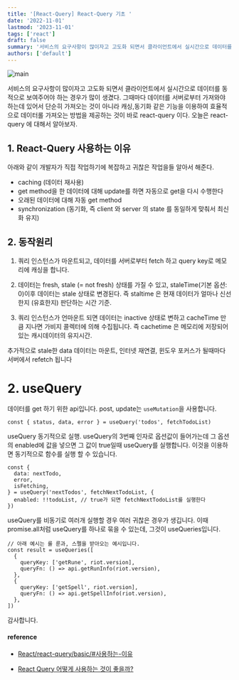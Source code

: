 ```yaml
---
title: '[React-Query] React-Query 기초 '
date: '2022-11-01'
lastmod: '2023-11-01'
tags: ['react']
draft: false
summary: '서비스의 요구사항이 많이자고 고도화 되면서 클라이언트에서 실시간으로 데이터를 동적으로 보여주어야 하는 경우가 많이 생겼다. 그때마다 데이터를 서버로부터 가져와야 하는데 있어서 단순히 가져오는 것이 아니라 캐싱,동기화 같은 기능을 이용하여 효율적으로 데이터롤 가져오는 방법을 제공하는 것이 바로 react-query 이다. 오늘은 react-query 에 대해서 알아보자.'
authors: ['default']
---
```


![main](/static/react/cover.jpg)

서비스의 요구사항이 많이자고 고도화 되면서 클라이언트에서 실시간으로 데이터를 동적으로 보여주어야 하는 경우가 많이 생겼다. 그때마다 데이터를 서버로부터 가져와야 하는데 있어서 단순히 가져오는 것이 아니라 캐싱,동기화 같은 기능을 이용하여 효율적으로 데이터롤 가져오는 방법을 제공하는 것이 바로 react-query 이다. 오늘은 react-query 에 대해서 알아보자.

## 1. React-Query 사용하는 이유

아래와 같이 개발자가 직접 작업하기에 복잡하고 귀찮은 작업을들 알아서 해준다.

- caching (데이터 재사용)
- get method을 한 데이터에 대해 update를 하면 자동으로 get을 다시 수행한다
- 오래된 데이터에 대해 자동 get method
- synchronization (동기화, 즉 client 와 server 의 state 를 동일하게 맞춰서 최신화 유지)

## 2. 동작원리

1. 쿼리 인스턴스가 마운트되고, 데이터를 서버로부터 fetch 하고 query key로 메모리에 캐싱을 합니다.

2. 데이터는 fresh, stale (= not fresh) 상태를 가질 수 있고, staleTime(기본 옵션: 0)이후 데이터는 stale 상태로 변경된다. 즉 staltime 은 현재 데이터가 얼마나 신선한지 (유효한지) 판단하는 시간 기준.

3. 쿼리 인스턴스가 언마운트 되면 데이터는 inactive 상태로 변하고 cacheTime 만큼 지나면 가비지 콜렉터에 의해 수집됩니다. 즉 cachetime 은 메모리에 저장되어 있는 캐시데이터의 유지시간.

추가적으로 stale한 data 데이터는 마운트, 인터넷 재연결, 윈도우 포커스가 될때마다 서버에서 refetch 됩니다

# 2. useQuery

데이터를 get 하기 위한 api입니다. post, update는 `useMutation`을 사용합니다.

```tsx
const { status, data, error } = useQuery('todos', fetchTodoList)
```

useQuery 동기적으로 실행. useQuery의 3번째 인자로 옵션값이 들어가는데 그 옵션의 enabled에 값을 넣으면 그 값이 true일때 useQuery를 실행합니다. 이것을 이용하면 동기적으로 함수를 실행 할 수 있습니다.

```tsx
const {
  data: nextTodo,
  error,
  isFetching,
} = useQuery('nextTodos', fetchNextTodoList, {
  enabled: !!todoList, // true가 되면 fetchNextTodoList를 실행한다
})
```

useQuery를 비동기로 여러개 실행할 경우 여러 귀찮은 경우가 생깁니다. 이때 promise.all처럼 useQuery를 하나로 묶을 수 있는데, 그것이 useQueries입니다.

```tsx
// 아래 예시는 롤 룬과, 스펠을 받아오는 예시입니다.
const result = useQueries([
  {
    queryKey: ['getRune', riot.version],
    queryFn: () => api.getRunInfo(riot.version),
  },
  {
    queryKey: ['getSpell', riot.version],
    queryFn: () => api.getSpellInfo(riot.version),
  },
])
```

감사합니다.

#### reference

- [React/react-query/basic/#사용하는-이유](https://kyounghwan01.github.io/blog/React/react-query/basic/#%E1%84%89%E1%85%A1%E1%84%8B%E1%85%AD%E1%86%BC%E1%84%92%E1%85%A1%E1%84%80%E1%85%B5)

- [React Query 어떻게 사용하는 것이 좋을까?](https://velog.io/@woohobi/React-query-%EC%96%B4%EB%96%BB%EA%B2%8C-%EC%82%AC%EC%9A%A9%ED%95%A0%EA%B9%8C)
